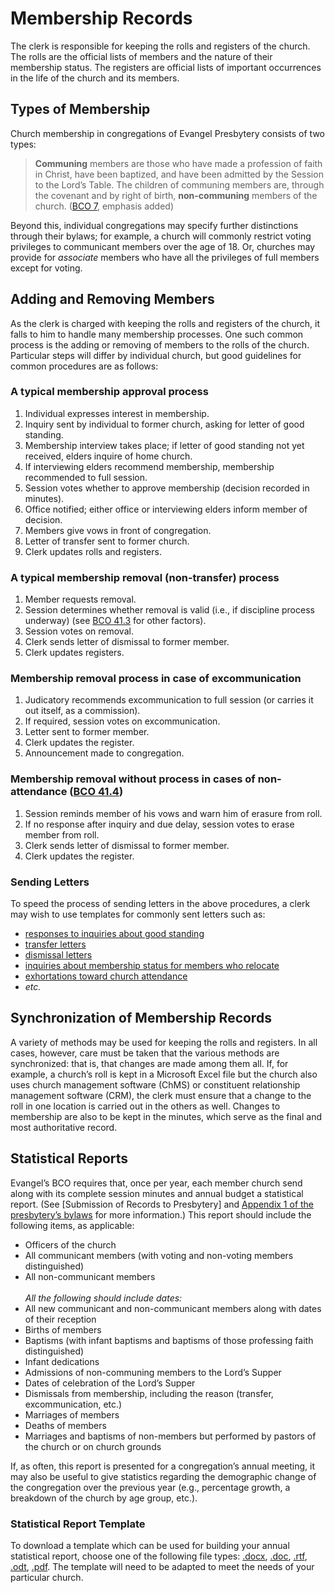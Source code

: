 # Membership Records

The clerk is responsible for keeping the rolls and registers of the church. The rolls are the official lists of members and the nature of their membership status. The registers are official lists of important occurrences in the life of the church and its members.

## Types of Membership

Church membership in congregations of Evangel Presbytery consists of two types:

>**Communing** members are those who have made a profession of faith in Christ, have been baptized, and have been admitted by the Session to the Lord’s Table. The children of communing members are, through the covenant and by right of birth, **non-communing** members of the church. ([BCO 7](https://bco.evangelpresbytery.com/form-of-government.html#church-members), emphasis added)

Beyond this, individual congregations may specify further distinctions through their bylaws; for example, a church will commonly restrict voting privileges to communicant members over the age of 18. Or, churches may provide for *associate* members who have all the privileges of full members except for voting.

## Adding and Removing Members

As the clerk is charged with keeping the rolls and registers of the church, it falls to him to handle many membership processes. One such common process is the adding or removing of members to the rolls of the church. Particular steps will differ by individual church, but good guidelines for common procedures are as follows:

### A typical membership approval process

#. Individual expresses interest in membership.
#. Inquiry sent by individual to former church, asking for letter of good standing.
#. Membership interview takes place; if letter of good standing not yet received, elders inquire of home church.
#. If interviewing elders recommend membership, membership recommended to full session.
#. Session votes whether to approve membership (decision recorded in minutes).
#. Office notified; either office or interviewing elders inform member of decision.
#. Members give vows in front of congregation.
#. Letter of transfer sent to former church.
#. Clerk updates rolls and registers.

### A typical membership removal (non-transfer) process

#. Member requests removal.
#. Session determines whether removal is valid (i.e., if discipline process underway) (see [BCO 41.3](https://bco.evangelpresbytery.com/the-rules-of-discipline.html#cases-without-process) for other factors).
#. Session votes on removal.
#. Clerk sends letter of dismissal to former member.
#. Clerk updates registers.
    
### Membership removal process in case of excommunication

#. Judicatory recommends excommunication to full session (or carries it out itself, as a commission).
#. If required, session votes on excommunication.
#. Letter sent to former member.
#. Clerk updates the register.
#. Announcement made to congregation.

### Membership removal without process in cases of non-attendance ([BCO 41.4](https://bco.evangelpresbytery.com/the-rules-of-discipline.html#cases-without-process))

#. Session reminds member of his vows and warn him of erasure from roll.
#. If no response after inquiry and due delay, session votes to erase member from roll.
#. Clerk sends letter of dismissal to former member.
#. Clerk updates the register.

### Sending Letters

To speed the process of sending letters in the above procedures, a clerk may wish to use templates for commonly sent letters such as:

* [responses to inquiries about good standing](https://github.com/Evangel-Presbytery/clerks-handbook/raw/main/Download%20Files/Good%20standing.pdf)
* [transfer letters](https://github.com/Evangel-Presbytery/clerks-handbook/raw/main/Download%20Files/Transfer%20notification%20letter.pdf)
* [dismissal letters](https://github.com/Evangel-Presbytery/clerks-handbook/raw/main/Download%20Files/Membership%20removal%20for%20non%20attendance%2C%20template.pdf)
* [inquiries about membership status for members who relocate](https://github.com/Evangel-Presbytery/clerks-handbook/raw/main/Download%20Files/Member%20relocated%2C%20attendance%20inquiry.pdf)
* [exhortations toward church attendance](https://github.com/Evangel-Presbytery/clerks-handbook/raw/main/Download%20Files/Attendance%20inquiry.pdf)
* *etc.*

## Synchronization of Membership Records

A variety of methods may be used for keeping the rolls and registers. In all cases, however, care must be taken that the various methods are synchronized: that is, that changes are made among them all. If, for example, a church's roll is kept in a Microsoft Excel file but the church also uses church management software (ChMS) or constituent relationship management software (CRM), the clerk must ensure that a change to the roll in one location is carried out in the others as well. Changes to membership are also to be kept in the minutes, which serve as the final and most authoritative record.

## Statistical Reports

Evangel's BCO requires that, once per year, each member church send along with its complete session minutes and annual budget a statistical report. (See [Submission of Records to Presbytery] and [Appendix\ 1 of the presbytery's bylaws](https://bylaws.evangelpresbytery.com/bylaws.html#appendix-1-guidelines-for-keeping-sessional-records) for more information.) This report should include the following items, as applicable:

* Officers of the church
* All communicant members (with voting and non-voting members distinguished)
* All non-communicant members<br /><br />*All the following should include dates:*
* All new communicant and non-communicant members along with dates of their reception
* Births of members
* Baptisms (with infant baptisms and baptisms of those professing faith distinguished)
* Infant dedications
* Admissions of non-communing members to the Lord's Supper
* Dates of celebration of the Lord's Supper
* Dismissals from membership, including the reason (transfer, excommunication, etc.)
* Marriages of members
* Deaths of members
* Marriages and baptisms of non-members but performed by pastors of the church or on church grounds

If, as often, this report is presented for a congregation's annual meeting, it may also be useful to give statistics regarding the demographic change of the congregation over the previous year (e.g., percentage growth, a breakdown of the church by age group, etc.).

### Statistical Report Template {-}

To download a template which can be used for building your annual statistical report, choose one of the following file types: [.docx](https://github.com/Evangel-Presbytery/clerks-handbook/raw/main/Download%20Files/Church-Annual-Statistical-Report-Template.docx), [.doc](https://github.com/Evangel-Presbytery/clerks-handbook/raw/main/Download%20Files/Church%20Annual%20Statistical%20Report%20Template.doc), [.rtf](https://raw.githubusercontent.com/Evangel-Presbytery/clerks-handbook/main/Download%20Files/Church%20Annual%20Statistical%20Report%20Template.rtf), [.odt](https://github.com/Evangel-Presbytery/clerks-handbook/raw/main/Download%20Files/Church%20Annual%20Statistical%20Report%20Template.odt), [.pdf](https://github.com/Evangel-Presbytery/clerks-handbook/raw/main/Download%20Files/Church%20Annual%20Statistical%20Report%20Template.pdf). The template will need to be adapted to meet the needs of your particular church.